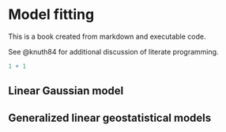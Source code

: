 # Model fitting

This is a book created from markdown and executable code.

See @knuth84 for additional discussion of literate programming.

```r
1 + 1
```

## Linear Gaussian model

## Generalized linear geostatistical models

